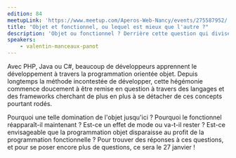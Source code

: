 ```yaml
---
edition: 84
meetupLink: 'https://www.meetup.com/Aperos-Web-Nancy/events/275587952/'
title: "Objet et fonctionnel, ou lequel est mieux que l'autre ?"
description: 'Objet ou fonctionnel ? Derrière cette question qui divise se cachent de nombreux arguments pour les deux camps'
speakers:
    - valentin-manceaux-panot
---
```


Avec PHP, Java ou C#, beaucoup de développeurs apprennent le développement à travers la programmation orientée objet. Depuis longtemps la méthode incontestée de développer, cette hégémonie commence doucement à être remise en question à travers des langages et des frameworks cherchant de plus en plus à se détacher de ces concepts pourtant rodés.

Pourquoi une telle domination de l'objet jusqu'ici ? Pourquoi le fonctionnel réapparaît-il maintenant ? Est-ce un effet de mode ou va-t-il rester ? Est-ce envisageable que la programmation objet disparaisse au profit de la programmation fonctionnelle ? Pour trouver des réponses à ces questions, et pour se poser encore plus de questions, ce sera le 27 janvier !

<Youtube videoId="fR_L1BsFv8E" title="Objet et fonctionnel, ou lequel est mieux que l'autre ?" />
